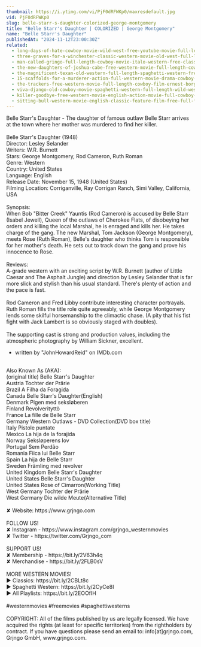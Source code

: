 ```yaml
---
thumbnail: https://i.ytimg.com/vi/PjF0dRFWKp0/maxresdefault.jpg
vid: PjF0dRFWKp0
slug: belle-starr-s-daughter-colorized-george-montgomery
title: "Belle Starr's Daughter | COLORIZED | George Montgomery"
name: "Belle Starr's Daughter"
publishedAt: "2024-11-12T23:00:30Z"
related:
  - long-days-of-hate-cowboy-movie-wild-west-free-youtube-movie-full-length-english
  - three-graves-for-a-winchester-classic-western-movie-old-west-full-length-english
  - man-called-gringo-full-length-cowboy-movie-italo-western-free-classic-movie
  - the-new-daughters-of-joshua-cabe-free-western-movie-full-length-cowboy-film
  - the-magnificent-texan-old-western-full-length-spaghetti-western-free-youtube-movie
  - 15-scaffolds-for-a-murderer-action-full-western-movie-drama-cowboy-film-english
  - the-trackers-free-western-movie-full-length-cowboy-film-ernest-borgnine-free-movies
  - viva-django-old-cowboy-movie-spaghetti-western-full-length-wild-west-full-movies
  - killer-goodbye-free-western-movie-english-action-movie-full-cowboy-film
  - sitting-bull-western-movie-english-classic-feature-film-free-full-flick-free-western-movies
---
```


Belle Starr's Daughter - The daughter of famous outlaw Belle Starr arrives at the town where her mother was murdered to find her killer.<br />
<br />
Belle Starr's Daughter (1948)<br />
Director: Lesley Selander<br />
Writers: W.R. Burnett<br />
Stars: George Montgomery, Rod Cameron, Ruth Roman<br />
Genre: Western<br />
Country: United States<br />
Language: English<br />
Release Date: November 15, 1948 (United States)<br />
Filming Location: Corriganville, Ray Corrigan Ranch, Simi Valley, California, USA<br />
<br />
Synopsis:<br />
When Bob "Bitter Creek" Yauntis (Rod Cameron) is accused by Belle Starr (Isabel Jewell), Queen of the outlaws of Cherokee Flats, of disobeying her orders and killing the local Marshal, he is enraged and kills her. He takes charge of the gang. The new Marshal, Tom Jackson (George Montgomery), meets Rose (Ruth Roman), Belle's daughter who thinks Tom is responsible for her mother's death. He sets out to track down the gang and prove his innocence to Rose.<br />
<br />
Reviews:<br />
A-grade western with an exciting script by W.R. Burnett (author of Little Caesar and The Asphalt Jungle) and direction by Lesley Selander that is far more slick and stylish than his usual standard. There's plenty of action and the pace is fast.<br />
<br />
Rod Cameron and Fred Libby contribute interesting character portrayals. Ruth Roman fills the title role quite agreeably, while George Montgomery lends some skilful horsemanship to the climactic chase. (A pity that his fist fight with Jack Lambert is so obviously staged with doubles).<br />
<br />
The supporting cast is strong and production values, including the atmospheric photography by William Sickner, excellent.<br />
- written by "JohnHowardReid" on IMDb.com<br />
<br />
Also Known As (AKA):<br />
(original title) Belle Starr's Daughter<br />
Austria Tochter der Prärie<br />
Brazil A Filha da Foragida<br />
Canada Belle Starr's Daughter(English)<br />
Denmark Pigen med seksløberen<br />
Finland Revolverityttö<br />
France La fille de Belle Starr<br />
Germany Western Outlaws - DVD Collection(DVD box title)<br />
Italy Pistole puntate<br />
Mexico La hija de la forajida<br />
Norway Seksløperens lov<br />
Portugal Sem Perdão<br />
Romania Fiica lui Belle Starr<br />
Spain La hija de Belle Starr<br />
Sweden Främling med revolver<br />
United Kingdom Belle Starr's Daughter<br />
United States Belle Starr's Daughter<br />
United States Rose of Cimarron(Working Title)<br />
West Germany Tochter der Prärie<br />
West Germany Die wilde Meute(Alternative Title)<br />
<br />
✘ Website: https://www.grjngo.com<br />
<br />
FOLLOW US!<br />
✘ Instagram - https://www.instagram.com/grjngo_westernmovies<br />
✘ Twitter - https://twitter.com/Grjngo_com<br />
<br />
SUPPORT US!<br />
✘ Membership - https://bit.ly/2V63h4q<br />
✘ Merchandise - https://bit.ly/2FLB0sV<br />
<br />
MORE WESTERN MOVIES! <br />
► Classics: https://bit.ly/2CBLt8c <br />
► Spaghetti Western: https://bit.ly/2CyCe8I <br />
► All Playlists: https://bit.ly/2EOOfIH <br />
<br />
#westernmovies #freemovies #spaghettiwesterns<br />
<br />
COPYRIGHT: All of the films published by us are legally licensed. We have acquired the rights (at least for specific territories) from the rightholders by contract. If you have questions please send an email to: info[at]grjngo.com, Grjngo GmbH, www.grjngo.com.